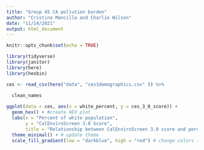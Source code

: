 ```yaml
---
title: "Group 45 CA pollution burden"
author: "Cristina Mancilla and Charlie Wilson"
date: "11/14/2021"
output: html_document
---
```


```r
knitr::opts_chunk$set(echo = TRUE)
```

```r
library(tidyverse)
library(janitor)
library(here)
library(hexbin)
```

```r
ces <- read_csv(here("data", "ces3demographics.csv" )) %>% 
  
  clean_names
```

```r
ggplot(data = ces, aes(x = white_percent, y = ces_3_0_score)) +
  geom_hex() + #create HEX plot
  labs(x = "Percent of white population", 
       y = "CalEnviroScreen 3.0 Score", 
       title = "Relationship between CalEnviroScreen 3.0 score and percentage (%) of white population ") +
  theme_minimal() + # update theme
  scale_fill_gradient(low = "darkblue", high = "red") # change colors to red and blue
```

